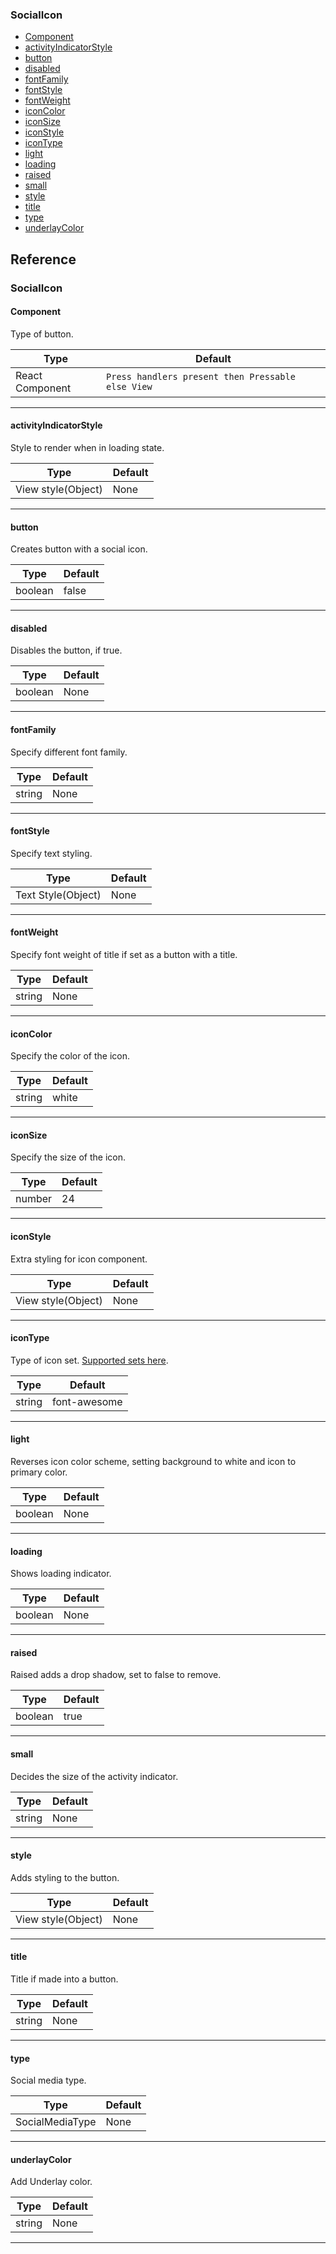 ### SocialIcon

- [Component](#component)
- [activityIndicatorStyle](#activityindicatorstyle)
- [button](#button)
- [disabled](#disabled)
- [fontFamily](#fontfamily)
- [fontStyle](#fontstyle)
- [fontWeight](#fontweight)
- [iconColor](#iconcolor)
- [iconSize](#iconsize)
- [iconStyle](#iconstyle)
- [iconType](#icontype)
- [light](#light)
- [loading](#loading)
- [raised](#raised)
- [small](#small)
- [style](#style)
- [title](#title)
- [type](#type)
- [underlayColor](#underlaycolor)

## Reference

### SocialIcon

#### Component

Type of button.

| Type            | Default                                           |
| --------------- | ------------------------------------------------- |
| React Component | `Press handlers present then Pressable else View` |

---

#### activityIndicatorStyle

Style to render when in loading state.

| Type               | Default |
| ------------------ | ------- |
| View style(Object) | None    |

---

#### button

Creates button with a social icon.

| Type    | Default |
| ------- | ------- |
| boolean | false   |

---

#### disabled

Disables the button, if true.

| Type    | Default |
| ------- | ------- |
| boolean | None    |

---

#### fontFamily

Specify different font family.

| Type   | Default |
| ------ | ------- |
| string | None    |

---

#### fontStyle

Specify text styling.

| Type               | Default |
| ------------------ | ------- |
| Text Style(Object) | None    |

---

#### fontWeight

Specify font weight of title if set as a button with a title.

| Type   | Default |
| ------ | ------- |
| string | None    |

---

#### iconColor

Specify the color of the icon.

| Type   | Default |
| ------ | ------- |
| string | white   |

---

#### iconSize

Specify the size of the icon.

| Type   | Default |
| ------ | ------- |
| number | 24      |

---

#### iconStyle

Extra styling for icon component.

| Type               | Default |
| ------------------ | ------- |
| View style(Object) | None    |

---

#### iconType

Type of icon set. [Supported sets here](icon#available-icon-sets).

| Type   | Default      |
| ------ | ------------ |
| string | font-awesome |

---

#### light

Reverses icon color scheme, setting background to white and icon to primary color.

| Type    | Default |
| ------- | ------- |
| boolean | None    |

---

#### loading

Shows loading indicator.

| Type    | Default |
| ------- | ------- |
| boolean | None    |

---

#### raised

Raised adds a drop shadow, set to false to remove.

| Type    | Default |
| ------- | ------- |
| boolean | true    |

---

#### small

Decides the size of the activity indicator.

| Type   | Default |
| ------ | ------- |
| string | None    |

---

#### style

Adds styling to the button.

| Type               | Default |
| ------------------ | ------- |
| View style(Object) | None    |

---

#### title

Title if made into a button.

| Type   | Default |
| ------ | ------- |
| string | None    |

---

#### type

Social media type.

| Type            | Default |
| --------------- | ------- |
| SocialMediaType | None    |

---

#### underlayColor

Add Underlay color.

| Type   | Default |
| ------ | ------- |
| string | None    |

---
